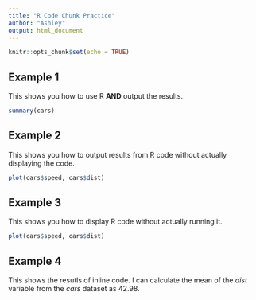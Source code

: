 ```yaml
---
title: "R Code Chunk Practice"
author: "Ashley"
output: html_document
---
```


```r
knitr::opts_chunk$set(echo = TRUE)
```
## Example 1

This shows you how to use R **AND**  output the results.

```r
summary(cars)
```

## Example 2

This shows you how to output results from R code without actually displaying the code.

```r
plot(cars$speed, cars$dist)
```

## Example 3
This shows you how to display R code without actually running it.

```r
plot(cars$speed, cars$dist)
```

## Example 4
This shows the resutls of inline code. I can calculate the mean of the *dist* variable from the *cars* dataset as 42.98.